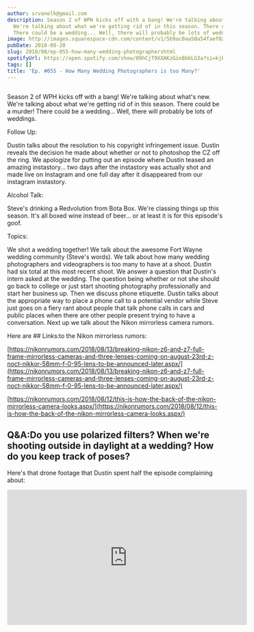 ```yaml
---
author: srvanelk@gmail.com
description: Season 2 of WPH kicks off with a bang! We're talking about what's new.
  We're talking about what we're getting rid of in this season. There could be a murder!
  There could be a wedding... Well, there will probably be lots of weddings.
image: http://images.squarespace-cdn.com/content/v1/5b9ac0aa50a54faef024c950/1547782373267-080LANYKU7RF4UP66XLJ/image-asset.jpeg/img.jpg/weddingphotohangover/embed/episodes/Ep--055---How-Many-Wedding-Photographers-is-too-Many-e22io5
pubDate: 2018-08-20
slug: 2018/08/ep-055-how-many-wedding-photographershtml
spotifyUrl: https://open.spotify.com/show/09hCjT9XXAKzGin8bkLG3a?si=kjRZvQ1JTb6Ov3HVzSSlWA
tags: []
title: 'Ep. #055 - How Many Wedding Photographers is too Many?'
---
```


<figure>
  <img src="http://images.squarespace-cdn.com/content/v1/5b9ac0aa50a54faef024c950/1547782373267-080LANYKU7RF4UP66XLJ/image-asset.jpeg/img.jpg/weddingphotohangover/embed/episodes/Ep--055---How-Many-Wedding-Photographers-is-too-Many-e22io5" alt="" />
</figure>

Season 2 of WPH kicks off with a bang! We're talking about what's new. We're talking about what we're getting rid of in this season. There could be a murder! There could be a wedding... Well, there will probably be lots of weddings.

Follow Up:

Dustin talks about the resolution to his copyright infringement issue. Dustin reveals the decision he made about whether or not to photoshop the CZ off the ring. We apologize for putting out an episode where Dustin teased an amazing instastory... two days after the instastory was actually shot and made live on Instagram and one full day after it disappeared from our instagram instastory.

Alcohol Talk:

Steve's drinking a Redvolution from Bota Box. We're classing things up this season. It's all boxed wine instead of beer... or at least it is for this episode's goof.

Topics:

We shot a wedding together! We talk about the awesome Fort Wayne wedding community (Steve's words). We talk about how many wedding photographers and videographers is too many to have at a shoot. Dustin had six total at this most recent shoot. We answer a question that Dustin's intern asked at the wedding. The question being whether or not she should go back to college or just start shooting photography professionally and start her business up. Then we discuss phone etiquette. Dustin talks about the appropriate way to place a phone call to a potential vendor while Steve just goes on a fiery rant about people that talk phone calls in cars and public places when there are other people present trying to have a conversation. Next up we talk about the Nikon mirrorless camera rumors.

Here are ## Links:to the Nikon mirrorless rumors:

[https://nikonrumors.com/2018/08/13/breaking-nikon-z6-and-z7-full-frame-mirrorless-cameras-and-three-lenses-coming-on-august-23rd-z-noct-nikkor-58mm-f-0-95-lens-to-be-announced-later.aspx/](https://nikonrumors.com/2018/08/13/breaking-nikon-z6-and-z7-full-frame-mirrorless-cameras-and-three-lenses-coming-on-august-23rd-z-noct-nikkor-58mm-f-0-95-lens-to-be-announced-later.aspx/)

[https://nikonrumors.com/2018/08/12/this-is-how-the-back-of-the-nikon-mirrorless-camera-looks.aspx/](https://nikonrumors.com/2018/08/12/this-is-how-the-back-of-the-nikon-mirrorless-camera-looks.aspx/)

## Q&A:Do you use polarized filters? When we're shooting outside in daylight at a wedding? How do you keep track of poses?

Here's that drone footage that Dustin spent half the episode complaining about:

<iframe width="560" height="315" src="https://www.youtube.com/embed/OMTV-HgujsM" frameborder="0" allow="autoplay; encrypted-media" allowfullscreen></iframe>